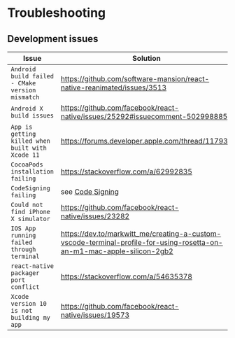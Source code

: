 # Troubleshooting

## Development issues

| Issue                                            | Solution                                                                                                                 |
| ------------------------------------------------ | ------------------------------------------------------------------------------------------------------------------------ |
| `Android build failed - CMake version mismatch`  | <https://github.com/software-mansion/react-native-reanimated/issues/3513>                                                |
| `Android X build issues`                         | <https://github.com/facebook/react-native/issues/25292#issuecomment-502998885>                                           |
| `App is getting killed when built with Xcode 11` | <https://forums.developer.apple.com/thread/117939>                                                                       |
| `CocoaPods installation failing`                 | <https://stackoverflow.com/a/62992835>                                                                                   |
| `CodeSigning failing`                            | see [Code Signing](docs/get-started/codeSigning/codeSigning)                                                             |
| `Could not find iPhone X simulator`              | <https://github.com/facebook/react-native/issues/23282>                                                                  |
| `IOS App running failed through terminal`        | <https://dev.to/markwitt_me/creating-a-custom-vscode-terminal-profile-for-using-rosetta-on-an-m1-mac-apple-silicon-2gb2> |
| `react-native packager port conflict`            | <https://stackoverflow.com/a/54635378>                                                                                   |
| `Xcode version 10 is not building my app`        | <https://github.com/facebook/react-native/issues/19573>                                                                  |
